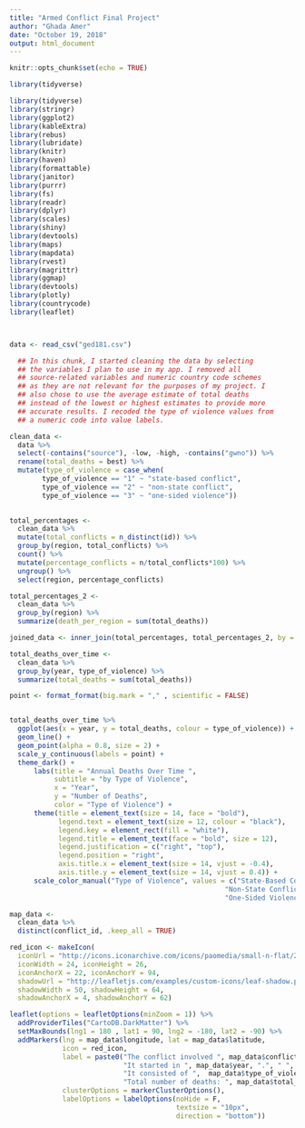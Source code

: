 ```yaml
---
title: "Armed Conflict Final Project"
author: "Ghada Amer"
date: "October 19, 2018"
output: html_document
---
```


```r
knitr::opts_chunk$set(echo = TRUE)

library(tidyverse)

library(tidyverse)
library(stringr)
library(ggplot2)
library(kableExtra)
library(rebus)
library(lubridate)
library(knitr)
library(haven)
library(formattable)
library(janitor)
library(purrr)
library(fs)
library(readr)
library(dplyr)
library(scales)
library(shiny)
library(devtools)
library(maps)
library(mapdata)
library(rvest)
library(magrittr)
library(ggmap)
library(devtools)
library(plotly)
library(countrycode)
library(leaflet)



data <- read_csv("ged181.csv")


```

```r

  ## In this chunk, I started cleaning the data by selecting
  ## the variables I plan to use in my app. I removed all 
  ## source-related variables and numeric country code schemes
  ## as they are not relevant for the purposes of my project. I 
  ## also chose to use the average estimate of total deaths 
  ## instead of the lowest or highest estimates to provide more
  ## accurate results. I recoded the type of violence values from 
  ## a numeric code into value labels. 

clean_data <-
  data %>% 
  select(-contains("source"), -low, -high, -contains("gwno")) %>% 
  rename(total_deaths = best) %>% 
  mutate(type_of_violence = case_when(
        type_of_violence == "1" ~ "state-based conflict",
        type_of_violence == "2" ~ "non-state conflict",
        type_of_violence == "3" ~ "one-sided violence")) 
  

```


```r

total_percentages <-
  clean_data %>% 
  mutate(total_conflicts = n_distinct(id)) %>% 
  group_by(region, total_conflicts) %>% 
  count() %>% 
  mutate(percentage_conflicts = n/total_conflicts*100) %>% 
  ungroup() %>% 
  select(region, percentage_conflicts)

total_percentages_2 <-
  clean_data %>%
  group_by(region) %>% 
  summarize(death_per_region = sum(total_deaths))

joined_data <- inner_join(total_percentages, total_percentages_2, by = "region")

total_deaths_over_time <-
  clean_data %>% 
  group_by(year, type_of_violence) %>% 
  summarize(total_deaths = sum(total_deaths))

```

```r

point <- format_format(big.mark = "," , scientific = FALSE)


total_deaths_over_time %>% 
  ggplot(aes(x = year, y = total_deaths, colour = type_of_violence)) +
  geom_line() + 
  geom_point(alpha = 0.8, size = 2) +
  scale_y_continuous(labels = point) +
  theme_dark() + 
      labs(title = "Annual Deaths Over Time ",
           subtitle = "by Type of Violence",
           x = "Year",
           y = "Number of Deaths",
           color = "Type of Violence") + 
      theme(title = element_text(size = 14, face = "bold"),
            legend.text = element_text(size = 12, colour = "black"),
            legend.key = element_rect(fill = "white"),
            legend.title = element_text(face = "bold", size = 12),
            legend.justification = c("right", "top"),
            legend.position = "right",
            axis.title.x = element_text(size = 14, vjust = -0.4), 
            axis.title.y = element_text(size = 14, vjust = 0.4)) +
      scale_color_manual("Type of Violence", values = c("State-Based Conflict" = "orange", 
                                                     "Non-State Conflict" = "darkred", 
                                                     "One-Sided Violence" = "lightpink"))

```


```r

map_data <-
  clean_data %>% 
  distinct(conflict_id, .keep_all = TRUE)

red_icon <- makeIcon(
  iconUrl = "http://icons.iconarchive.com/icons/paomedia/small-n-flat/24/map-marker-icon.png",
  iconWidth = 24, iconHeight = 26,
  iconAnchorX = 22, iconAnchorY = 94,
  shadowUrl = "http://leafletjs.com/examples/custom-icons/leaf-shadow.png",
  shadowWidth = 50, shadowHeight = 64,
  shadowAnchorX = 4, shadowAnchorY = 62)

leaflet(options = leafletOptions(minZoom = 1)) %>% 
  addProviderTiles("CartoDB.DarkMatter") %>% 
  setMaxBounds(lng1 = 180 , lat1 = 90, lng2 = -180, lat2 = -90) %>% 
  addMarkers(lng = map_data$longitude, lat = map_data$latitude,
             icon = red_icon, 
             label = paste0("The conflict involved ", map_data$conflict_name, "."," ",
                            "It started in ", map_data$year, ".", " ",
                            "It consisted of ",  map_data$type_of_violence, "."," ",
                            "Total number of deaths: ", map_data$total_deaths," ", "."),
             clusterOptions = markerClusterOptions(),
             labelOptions = labelOptions(noHide = F, 
                                         textsize = "10px", 
                                         direction = "bottom"))

```



